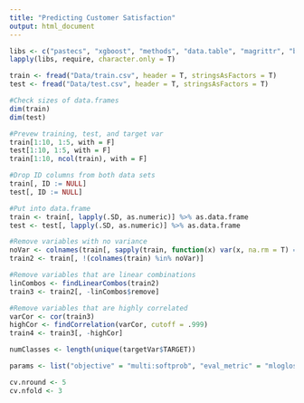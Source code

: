 ```yaml
---
title: "Predicting Customer Satisfaction"
output: html_document
---
```


```r
libs <- c("pastecs", "xgboost", "methods", "data.table", "magrittr", "bit64", "caret")
lapply(libs, require, character.only = T)

train <- fread("Data/train.csv", header = T, stringsAsFactors = T)
test <- fread("Data/test.csv", header = T, stringsAsFactors = T)
```
```r
#Check sizes of data.frames
dim(train)
dim(test)

#Prevew training, test, and target var 
train[1:10, 1:5, with = F]
test[1:10, 1:5, with = F]
train[1:10, ncol(train), with = F]

#Drop ID columns from both data sets
train[, ID := NULL]
test[, ID := NULL]

#Put into data.frame
train <- train[, lapply(.SD, as.numeric)] %>% as.data.frame
test <- test[, lapply(.SD, as.numeric)] %>% as.data.frame
```
```r
#Remove variables with no variance
noVar <- colnames(train[, sapply(train, function(x) var(x, na.rm = T) == 0)])
train2 <- train[, !(colnames(train) %in% noVar)]

#Remove variables that are linear combinations
linCombos <- findLinearCombos(train2)
train3 <- train2[, -linCombos$remove]

#Remove variables that are highly correlated
varCor <- cor(train3)
highCor <- findCorrelation(varCor, cutoff = .999)
train4 <- train3[, -highCor]
```
```r
numClasses <- length(unique(targetVar$TARGET))

params <- list("objective" = "multi:softprob", "eval_metric" = "mlogloss", "num_class" = numClasses)

cv.nround <- 5
cv.nfold <- 3
```


